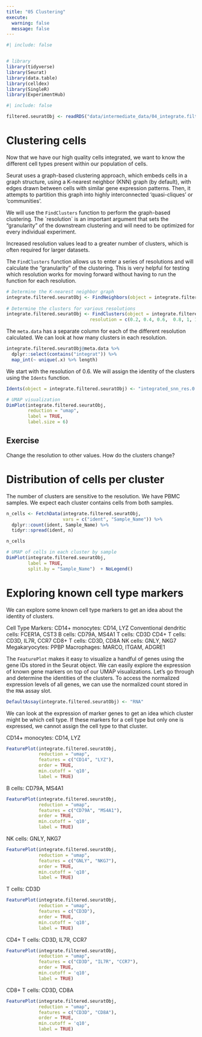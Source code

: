 ```yaml
---
title: "05 Clustering"
execute:
  warning: false
  message: false
---
```


```r
#| include: false


# library
library(tidyverse)
library(Seurat)
library(data.table)
library(celldex)
library(SingleR)
library(ExperimentHub)
```

```r
#| include: false

filtered.seuratObj <- readRDS("data/intermediate_data/04_integrate.filtered.seuratObj.rds")
```

# Clustering cells

Now that we have our high quality cells integrated, we want to know the different cell types present within our population of cells.

Seurat uses a graph-based clustering approach, which embeds cells in a graph structure, using a K-nearest neighbor (KNN) graph (by default), with edges drawn between cells with similar gene expression patterns. Then, it attempts to partition this graph into highly interconnected 'quasi-cliques' or 'communities'.

We will use the `FindClusters` function to perform the graph-based clustering. The \`resolution\` is an important argument that sets the "granularity" of the downstream clustering and will need to be optimized for every individual experiment.

::: callout-note
Increased resolution values lead to a greater number of clusters, which is often required for larger datasets.
:::

The `FindClusters` function allows us to enter a series of resolutions and will calculate the "granularity" of the clustering. This is very helpful for testing which resolution works for moving forward without having to run the function for each resolution.

```r
# Determine the K-nearest neighbor graph
integrate.filtered.seuratObj <- FindNeighbors(object = integrate.filtered.seuratObj, dims = 1:15)
                                
# Determine the clusters for various resolutions                                
integrate.filtered.seuratObj <- FindClusters(object = integrate.filtered.seuratObj,
                               resolution = c(0.2, 0.4, 0.6,  0.8, 1, 1.2, 1.4))
```

The `meta.data` has a separate column for each of the different resolution calculated. We can look at how many clusters in each resolution.

```r
integrate.filtered.seuratObj@meta.data %>% 
  dplyr::select(contains("integrat")) %>% 
  map_int(~ unique(.x) %>% length)
```

We start with the resolution of 0.6. We will assign the identity of the clusters using the `Idents` function.

```r
Idents(object = integrate.filtered.seuratObj) <- "integrated_snn_res.0.6"

# UMAP visualization
DimPlot(integrate.filtered.seuratObj,
        reduction = "umap",
        label = TRUE,
        label.size = 6)
```

::: callout-note
## Exercise

Change the resolution to other values. How do the clusters change?
:::

# Distribution of cells per cluster

The number of clusters are sensitive to the resolution. We have PBMC samples. We expect each cluster contains cells from both samples.

```r
n_cells <- FetchData(integrate.filtered.seuratObj, 
                     vars = c("ident", "Sample_Name")) %>%
  dplyr::count(ident, Sample_Name) %>%
  tidyr::spread(ident, n)

n_cells
```

```r
# UMAP of cells in each cluster by sample
DimPlot(integrate.filtered.seuratObj, 
        label = TRUE, 
        split.by = "Sample_Name")  + NoLegend()
```

# Exploring known cell type markers

We can explore some known cell type markers to get an idea about the identity of clusters.

Cell Type Markers: CD14+ monocytes: CD14, LYZ Conventional dendritic cells: FCER1A, CST3 B cells: CD79A, MS4A1 T cells: CD3D CD4+ T cells: CD3D, IL7R, CCR7 CD8+ T cells: CD3D, CD8A NK cells: GNLY, NKG7 Megakaryocytes: PPBP Macrophages: MARCO, ITGAM, ADGRE1

The `FeaturePlot` makes it easy to visualize a handful of genes using the gene IDs stored in the Seurat object. We can easily explore the expression of known gene markers on top of our UMAP visualizations. Let's go through and determine the identities of the clusters. To access the normalized expression levels of all genes, we can use the normalized count stored in the `RNA` assay slot.

```r
DefaultAssay(integrate.filtered.seuratObj) <- "RNA"
```

We can look at the expression of marker genes to get an idea which cluster might be which cell type. If these markers for a cell type but only one is expressed, we cannot assign the cell type to that cluster.

CD14+ monocytes: CD14, LYZ

```r
FeaturePlot(integrate.filtered.seuratObj, 
            reduction = "umap", 
            features = c("CD14", "LYZ"), 
            order = TRUE,
            min.cutoff = 'q10', 
            label = TRUE)
```

B cells: CD79A, MS4A1

```r
FeaturePlot(integrate.filtered.seuratObj, 
            reduction = "umap", 
            features = c("CD79A", "MS4A1"), 
            order = TRUE,
            min.cutoff = 'q10', 
            label = TRUE)
```

NK cells: GNLY, NKG7

```r
FeaturePlot(integrate.filtered.seuratObj, 
            reduction = "umap", 
            features = c("GNLY", "NKG7"), 
            order = TRUE,
            min.cutoff = 'q10', 
            label = TRUE)
```

T cells: CD3D

```r
FeaturePlot(integrate.filtered.seuratObj, 
            reduction = "umap", 
            features = c("CD3D"), 
            order = TRUE,
            min.cutoff = 'q10', 
            label = TRUE)
```

CD4+ T cells: CD3D, IL7R, CCR7

```r
FeaturePlot(integrate.filtered.seuratObj, 
            reduction = "umap", 
            features = c("CD3D", "IL7R", "CCR7"), 
            order = TRUE,
            min.cutoff = 'q10', 
            label = TRUE)
```

CD8+ T cells: CD3D, CD8A

```r
FeaturePlot(integrate.filtered.seuratObj, 
            reduction = "umap", 
            features = c("CD3D", "CD8A"), 
            order = TRUE,
            min.cutoff = 'q10', 
            label = TRUE)
```
